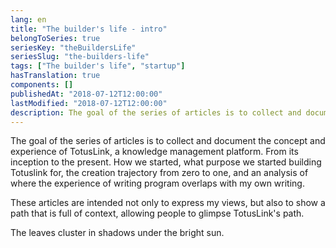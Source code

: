 ```yaml
---
lang: en
title: "The builder's life - intro"
belongToSeries: true
seriesKey: "theBuildersLife"
seriesSlug: "the-builders-life"
tags: ["The builder's life", "startup"]
hasTranslation: true
components: []
publishedAt: "2018-07-12T12:00:00"
lastModified: "2018-07-12T12:00:00"
description: The goal of the series of articles is to collect and document the concept and experience of TotusLink, a knowledge management platform.
---
```


The goal of the series of articles is to collect and document the concept and experience of TotusLink, a knowledge management platform. From its inception to the present. How we started, what purpose we started building Totuslink for, the creation trajectory from zero to one, and an analysis of where the experience of writing program overlaps with my own writing.

These articles are intended not only to express my views, but also to show a path that is full of context, allowing people to glimpse TotusLink's path. 

The leaves cluster in shadows under the bright sun.